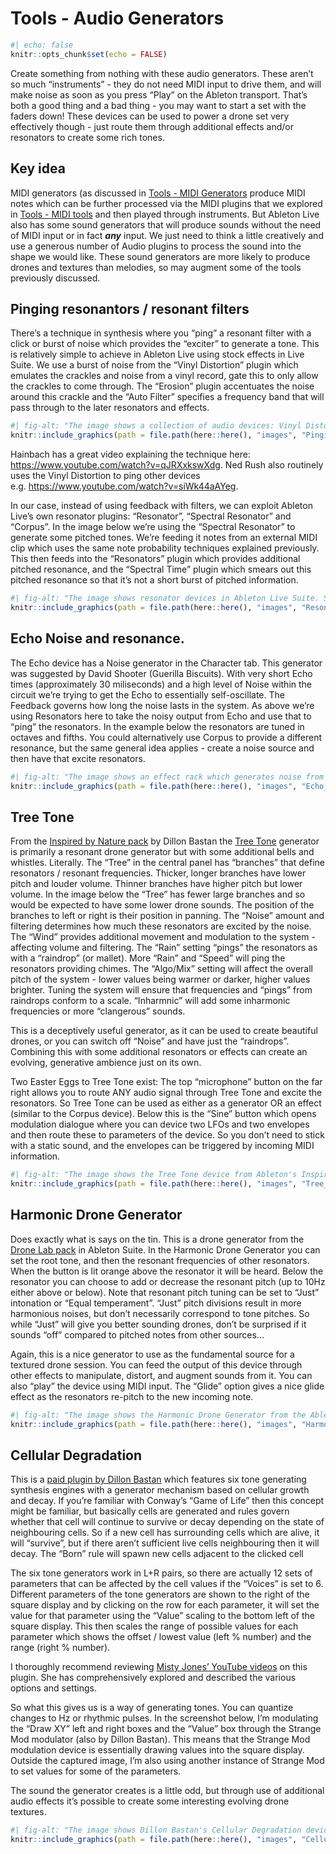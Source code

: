 # Tools - Audio Generators {#Chapter-014-Tools-Audio_Generators}

```r
#| echo: false
knitr::opts_chunk$set(echo = FALSE)
```

Create something from nothing with these audio generators. These aren't so much "instruments" - they do not need MIDI input to drive them, and will make noise as soon as you press "Play" on the Ableton transport. That's both a good thing and a bad thing - you may want to start a set with the faders down! These devices can be used to power a drone set very effectively though - just route them through additional effects and/or resonators to create some rich tones.

::: callout-tip
## Key idea

MIDI generators (as discussed in 
[Tools - MIDI Generators](#Chapter-012-Tools-MIDI_Generators)
 produce MIDI notes which can be further processed via the MIDI plugins that we explored in 
 [Tools - MIDI tools](#Chapter-004-Tools-MIDI_tools)
and then played through instruments. But Ableton Live also has some sound generators that will produce sounds without the need of MIDI input or in fact ***any*** input. We just need to think a little creatively and use a generous number of Audio plugins to process the sound into the shape we would like. These sound generators are more likely to produce drones and textures than melodies, so may augment some of the tools previously discussed.

::: 

## Pinging resonantors / resonant filters

There's a technique in synthesis where you "ping" a resonant filter with a click or burst of noise which provides the "exciter" to generate a tone. This is relatively simple to achieve in Ableton Live using stock effects in Live Suite. We use a burst of noise from the "Vinyl Distortion" plugin which emulates the crackles and noise from a vinyl record, gate this to only allow the crackles to come through. The "Erosion" plugin accentuates the noise around this crackle and the "Auto Filter" specifies a frequency band that will pass through to the later resonators and effects.

```r
#| fig-alt: "The image shows a collection of audio devices: Vinyl Distortion which has an upper panel showing a resonant peak around 2kHz, and a lower panel showing a high pass filter. There are dials for Volume, Density and Drive. Next is Gate which has been set with a threshold of -36dB, Return set to 0dB, fast attack, hold and release at about 10 to 15 miliseconds. Next is an Erosion device which shows a sharp peak of Noise at 4.6kHz. Utility device adds gain of 18dB. Lastly an Auto Filter device has a band-pass filter at 440Hz with resonance of 32% and drive of 18dB. Auto Filter has the LFO on with amount of 15, Rate of 0.06Hz and Spin at 50% to slowly change the sound."
knitr::include_graphics(path = file.path(here::here(), "images", "Pinging_Filters.png"))
```

Hainbach has a great video explaining the technique here: <https://www.youtube.com/watch?v=qJRXxkswXdg>. Ned Rush also routinely uses the Vinyl Distortion to ping other devices e.g. <https://www.youtube.com/watch?v=siWk44aAYeg>.

In our case, instead of using feedback with filters, we can exploit Ableton Live's own resonator plugins: "Resonator", "Spectral Resonator" and "Corpus". In the image below we're using the "Spectral Resonator" to generate some pitched tones. We're feeding it notes from an external MIDI clip which uses the same note probability techniques explained previously. This then feeds into the "Resonators" plugin which provides additional pitched resonance, and the "Spectral Time" plugin which smears out this pitched resonance so that it's not a short burst of pitched information.

```r
#| fig-alt: "The image shows resonator devices in Ableton Live Suite. Starting with Spectral Resonator which is set to transpose down 12 semitones, with a decay of 4 seconds and high frequency damping of 25%. The device is in Granular mode with a mod rate of 20%. It is using MIDI input from a MIDI channel to ping the resonance. Next is the Resonator device set to root note of C2 and with resonance set to +7, -5, +5 and +14 semitones. Finally is Spectral Time which is using the Freeze functionality fading in over 2.5 seconds and fading out over 1 second. Delay time is set to 1 second with feedback at 33%. Tilt is set to 240 miliseconds with spray at 400 miliseconds." 
knitr::include_graphics(path = file.path(here::here(), "images", "Resonators.png"))
```

## Echo Noise and resonance.

The Echo device has a Noise generator in the Character tab. This generator was suggested by David Shooter (Guerilla Biscuits). With very short Echo times (approximately 30 miliseconds) and a high level of Noise within the circuit we're trying to get the Echo to essentially self-oscillate. The Feedback governs how long the noise lasts in the system. As above we're using Resonators here to take the noisy output from Echo and use that to "ping" the resonators. In the example below the resonators are tuned in octaves and fifths. You could alternatively use Corpus to provide a different resonance, but the same general idea applies - create a noise source and then have that excite resonators.

```r
#| fig-alt: "The image shows an effect rack which generates noise from the Noise Character setting in the Ableton Echo device, modulated using an LFO and then sent through a Resonator to add pitched harmonics. The Delay on the Echo uses Time rather than sync mode and the time is very short - 29ms. This should make the Echo get close to self-resonating and makes the Noise generator within the Echo almost self-oscillate The LFO affects the Morph parameter of the Noise circuit. The Resonator has the root note selected from the Macro knobs, and resonates in fifths and octaves."
knitr::include_graphics(path = file.path(here::here(), "images", "Echo_Noise_Generator.png"))
```

## Tree Tone

From the [Inspired by Nature pack](https://www.ableton.com/en/packs/inspired-nature/#?item_type=max_for_live) by Dillon Bastan the [Tree Tone](https://www.youtube.com/watch?v=_mk7qyzEcCQ) generator is primarily a resonant drone generator but with some additional bells and whistles. Literally. The "Tree" in the central panel has "branches" that define resonators / resonant frequencies. Thicker, longer branches have lower pitch and louder volume. Thinner branches have higher pitch but lower volume. In the image below the "Tree" has fewer large branches and so would be expected to have some lower drone sounds. The position of the branches to left or right is their position in panning. The "Noise" amount and filtering determines how much these resonators are excited by the noise. The "Wind" provides additional movement and modulation to the system - affecting volume and filtering. The "Rain" setting "pings" the resonators as with a "raindrop" (or mallet). More "Rain" and "Speed" will ping the resonators providing chimes. The "Algo/Mix" setting will affect the overall pitch of the system - lower values being warmer or darker, higher values brighter. Tuning the system will ensure that frequencies and "pings" from raindrops conform to a scale. "Inharmnic" will add some inharmonic frequencies or more "clangerous" sounds.

This is a deceptively useful generator, as it can be used to create beautiful drones, or you can switch off "Noise" and have just the "raindrops". Combining this with some additional resonators or effects can create an evolving, generative ambience just on its own.

Two Easter Eggs to Tree Tone exist: The top "microphone" button on the far right allows you to route ANY audio signal through Tree Tone and excite the resonators. So Tree Tone can be used as either as a generator OR an effect (similar to the Corpus device). Below this is the "Sine" button which opens modulation dialogue where you can device two LFOs and two envelopes and then route these to parameters of the device. So you don't need to stick with a static sound, and the envelopes can be triggered by incoming MIDI information.

```r
#| fig-alt: "The image shows the Tree Tone device from Ableton's Inspired by Nature pack. On the left is a panel with dials setting the audio generation processes - White noise generation with Noise level, Filter cutoff and Wind speed. Here the Filter cutoff is at approximately 2kHz and Wind speed at 50%. Below that is the pinging Rain generator. Rain is set to 100% with Speed set to 19%. The right hand panel sets the pitch information. Scale is on here and set to minor pentatonic. Root note or Tonic is set to C. Inharmonic content is set to 20%. Below that are dials for Decay, Pan and Gain. The middle panel displays a graphical representation of something looking like a root system with a main branch with smaller branches coming off it. This represents the harmonic content of the generator. Six different harmonic generators have small icons along the botton showing different branch and root systems."
knitr::include_graphics(path = file.path(here::here(), "images", "Tree_tone.png"))
```

## Harmonic Drone Generator

Does exactly what is says on the tin. This is a drone generator from the [Drone Lab pack](https://www.ableton.com/en/packs/drone-lab/#?) in Ableton Suite. In the Harmonic Drone Generator you can set the root tone, and then the resonant frequencies of other resonators. When the button is lit orange above the resonator it will be heard. Below the resonator you can choose to add or decrease the resonant pitch (up to 10Hz either above or below). Note that resonant pitch tuning can be set to "Just" intonation or "Equal temperament". "Just" pitch divisions result in more harmonious noises, but don't necessarily correspond to tone pitches. So while "Just" will give you better sounding drones, don't be surprised if it sounds "off" compared to pitched notes from other sources...

Again, this is a nice generator to use as the fundamental source for a textured drone session. You can feed the output of this device through other effects to manipulate, distort, and augment sounds from it. You can also "play" the device using MIDI input. The "Glide" option gives a nice glide effect as the resonators re-pitch to the new incoming note.

```r
#| fig-alt: "The image shows the Harmonic Drone Generator from the Ableton Drone Lab pack. On the left of the device is a section defining the pitch of the generator. In this case it is set to C4 with Just intonation and an FM ratio of 0.25 with amount of 27%. Then there is a Tempo dial set to 14% with density dial below set to 80%. Glide time is set to 3 seconds. In the middle are 8 generators set to different scale degrees with the option to fine tune these through adjusting an offset in Hz or through minus, equal and plus buttons. Each drone can be panned using a slider on the bottom. To the right is an overall volume dial and Suboscillator gain slider."
knitr::include_graphics(path = file.path(here::here(), "images", "Harmonic_Drone_Generator.png"))
```

## Cellular Degradation

This is a [paid plugin by Dillon Bastan](https://dillonbastan.gumroad.com/l/yyehc?layout=profile) which features six tone generating synthesis engines with a generator mechanism based on cellular growth and decay. If you're familiar with Conway's "Game of Life" then this concept might be familiar, but basically cells are generated and rules govern whether that cell will continue to survive or decay depending on the state of neighbouring cells. So if a new cell has surrounding cells which are alive, it will "survive", but if there aren't sufficient live cells neighbouring then it will decay. The "Born" rule will spawn new cells adjacent to the clicked cell

The six tone generators work in L+R pairs, so there are actually 12 sets of parameters that can be affected by the cell values if the "Voices" is set to 6. Different parameters of the tone generators are shown to the right of the square display and by clicking on the row for each parameter, it will set the value for that parameter using the "Value" scaling to the bottom left of the square display. This then scales the range of possible values for each parameter which shows the offset / lowest value (left % number) and the range (right % number).

I thoroughly recommend reviewing [Misty Jones' YouTube videos](https://www.youtube.com/watch?v=dM2ksxavJzI) on this plugin. She has comprehensively explored and described the various options and settings.

So what this gives us is a way of generating tones. You can quantize changes to Hz or rhythmic pulses. In the screenshot below, I'm modulating the "Draw XY" left and right boxes and the "Value" box through the Strange Mod modulator (also by Dillon Bastan). This means that the Strange Mod modulation device is essentially drawing values into the square display. Outside the captured image, I'm also using another instance of Strange Mod to set values for some of the parameters.

The sound the generator creates is a little odd, but through use of additional audio effects it's possible to create some interesting evolving drone textures.

```r
#| fig-alt: "The image shows Dillon Bastan's Cellular Degradation device and his Strange Mod modulator. In Cellular Degradation there is a left panel defining generation rate in Hz or note division i.e. 32nd notes. A selector for number of voices and settings for probability of Born and Survive of each particle. Below Born are two value boxes. The left one is set to 2 the right set to 3. The Survive value boxes are set to 3 and 4. In the middle is a graphical representation of the birth and death processes generated. Each cell defines the amount of various FM synthesis parameters with ranges shown in the panel on the right. To the right of the device are options to add your own sample, pick a random sample, tune the pitch in semitones and control the stereo width. Finally in the bottom right is a Gain dial."
knitr::include_graphics(path = file.path(here::here(), "images", "Cellular_Degradation.png"))
```
